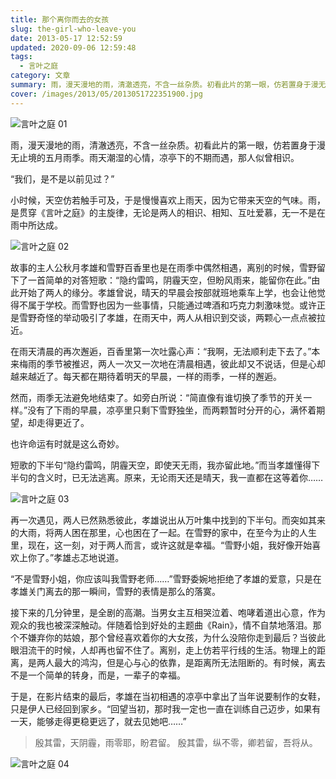 ```yaml
---
title: 那个离你而去的女孩
slug: the-girl-who-leave-you
date: 2013-05-17 12:52:59
updated: 2020-09-06 12:59:48
tags:
  - 言叶之庭
category: 文章
summary: 雨，漫天漫地的雨，清澈透亮，不含一丝杂质。初看此片的第一眼，仿若置身于漫无止境的五月雨季。雨天潮湿的心情，凉亭下的不期而遇，那人似曾相识。
cover: /images/2013/05/2013051722351900.jpg
---
```


![言叶之庭 01](/images/2013/05/2013051722363500.jpg)

<MusicPlayer netease={1950516520} />

雨，漫天漫地的雨，清澈透亮，不含一丝杂质。初看此片的第一眼，仿若置身于漫无止境的五月雨季。雨天潮湿的心情，凉亭下的不期而遇，那人似曾相识。

“我们，是不是以前见过？”

小时候，天空仿若触手可及，于是慢慢喜欢上雨天，因为它带来天空的气味。雨，是贯穿《言叶之庭》的主旋律，无论是两人的相识、相知、互吐爱慕，无一不是在雨中所达成。

![言叶之庭 02](/images/2013/05/2013051722381700.jpg)

故事的主人公秋月孝雄和雪野百香里也是在雨季中偶然相遇，离别的时候，雪野留下了一首简单的对答短歌：“隐约雷鸣，阴霾天空，但盼风雨来，能留你在此。”由此开始了两人的缘分。孝雄曾说，晴天的早晨会按部就班地乘车上学，也会让他觉得不属于学校。而雪野也因为一些事情，只能通过啤酒和巧克力刺激味觉。或许正是雪野奇怪的举动吸引了孝雄，在雨天中，两人从相识到交谈，两颗心一点点被拉近。

在雨天清晨的再次邂逅，百香里第一次吐露心声：“我啊，无法顺利走下去了。”本来梅雨的季节被推迟，两人一次又一次地在清晨相遇，彼此却又不说话，但是心却越来越近了。每天都在期待着明天的早晨，一样的雨季，一样的邂逅。

然而，雨季无法避免地结束了。如旁白所说：“简直像有谁切换了季节的开关一样。”没有了下雨的早晨，凉亭里只剩下雪野独坐，而两颗暂时分开的心，满怀着期望，却走得更近了。

也许命运有时就是这么奇妙。

短歌的下半句“隐约雷鸣，阴霾天空，即使天无雨，我亦留此地。”而当孝雄懂得下半句的含义时，已无法逃离。原来，无论雨天还是晴天，我一直都在这等着你……

![言叶之庭 03](/images/2013/05/2013051722382300.jpg)

再一次遇见，两人已然熟悉彼此，孝雄说出从万叶集中找到的下半句。而突如其来的大雨，将两人困在那里，心也困在了一起。在雪野的家中，在至今为止的人生里，现在，这一刻，对于两人而言，或许这就是幸福。“雪野小姐，我好像开始喜欢上你了。”孝雄忐忑地说道。

“不是雪野小姐，你应该叫我雪野老师……”雪野委婉地拒绝了孝雄的爱意，只是在孝雄关门离去的那一瞬间，雪野的表情是那么的落寞。

接下来的几分钟里，是全剧的高潮。当男女主互相哭泣着、咆哮着道出心意，作为观众的我也被深深触动。伴随着恰到好处的主题曲《Rain》，情不自禁地落泪。那个不嫌弃你的姑娘，那个曾经喜欢着你的大女孩，为什么没陪你走到最后？当彼此眼泪流干的时候，人却再也留不住了。离别，走上仿若平行线的生活。物理上的距离，是两人最大的鸿沟，但是心与心的依靠，是距离所无法阻断的。有时候，离去不是一个简单的转身，而是，一辈子的幸福。

于是，在影片结束的最后，孝雄在当初相遇的凉亭中拿出了当年说要制作的女鞋，只是伊人已经回到家乡。“回望当初，那时我一定也一直在训练自己迈步，如果有一天，能够走得更稳更远了，就去见她吧……”

> 殷其雷，天阴霾，雨零耶，盼君留。
> 殷其雷，纵不零，卿若留，吾将从。

![言叶之庭 04](/images/2013/05/2013051722382500.jpg)
